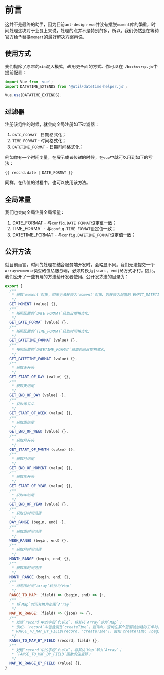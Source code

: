 
<Meta title="框架|助手（Helper）/时间日期" />

# 前言

这并不是最终的助手，因为目前`ant-design-vue`并没有摆脱`moment`库的繁重，时间处理这块对于业务上来说，处理的点并不是特别的多，所以，我们仍然是在等待官方给予替换`moment`的最好解决方案再说。

## 使用方式

我们抛除了原来的`mix`混入模式，改用更全面的方式，你可以在`~/bootstrap.js`中提前配置：

```javascript
import Vue from 'vue';
import DATATIME_EXTENDS from '@util/datetime-helper.js';

Vue.use(DATATIME_EXTENDS);
```

## 过滤器

注册该组件的时候，就会向全局注册如下过滤器：

1. `DATE_FORMAT` - 日期格式化；
2. `TIME_FORMAT` - 时间格式化；
3. `DATETIME_FORMAT` - 日期时间格式化；

例如你有一个时间变量，在展示或者传递的时候，在`vue`中就可以用到如下的写法：

```html
{{ record.date | DATE_FORMAT }}
```

同样，在传值的过程中，也可以使用该方法。

## 全局常量

我们也会向全局注册全局常量：

1. DATE_FORMAT - 与`config.DATE_FORMAT`设定值一致；
1. TIME_FORMAT - 与`config.TIME_FORMAT`设定值一致；
1. DATETIME_FORMAT - 与`config.DATETIME_FORMAT`设定值一致；

## 公开方法

就目前而言，时间的处理在结合服务端开发时，会略显不同。我们无法提交一个`Array<Moment>`类型的值给服务端，必须转换为`{start, end}`的方式才行。因此，我们公开了一些有用的方法给开发者使用。公开发方法的目录为：

```javascript
export {
  /**
   * 获取`moment`对象，如果无法转换为`moment`对象，则转换为配置的`EMPTY_DATETIME_VALUE`
   */ 
  GET_MOMENT (value) {},
  /**
   * 按照配置的`DATE_FORMAT`获取日期格式化;
   */ 
  GET_DATE_FORMAT (value) {},
  /**
   * 按照配置的`TIME_FORMAT`获取时间格式化;
   */ 
  GET_DATETIME_FORMAT (value) {},
  /**
   * 按照配置的`DATETIME_FORMAT`获取时间日期格式化;
   */ 
  GET_DATETIME_FORMAT (value) {},
  /**
   * 获取天开头
   */ 
  GET_START_OF_DAY (value) {},
  /**
   * 获取天结尾
   */ 
  GET_END_OF_DAY (value) {},
  /**
   * 获取周开头
   */ 
  GET_START_OF_WEEK (value) {},
  /**
   * 获取周结尾
   */ 
  GET_END_OF_WEEK (value) {},
  /**
   * 获取月开头
   */ 
  GET_START_OF_MONTH (value) {},
  /**
   * 获取月结尾
   */ 
  GET_END_OF_MOMENT (value) {},
  /**
   * 获取年开头
   */ 
  GET_START_OF_YEAR (value) {},
  /**
   * 获取年结尾
   */ 
  GET_END_OF_YEAR (value) {},
  /**
   * 获取日时间范围
   */ 
  DAY_RANGE (begin, end) {},
  /**
   * 获取周时间范围
   */ 
  WEEK_RANGE (begin, end) {},
  /**
   * 获取月时间范围
   */ 
  MONTH_RANGE (begin, end) {},
  /**
   * 获取年时间范围
   */ 
  MONTH_RANGE (begin, end) {},
  /**
   * 将范围时间`Array`转换为`Map`
   */ 
  RANGE_TO_MAP: (field) => (begin, end) => {},
  /**
   * 将`Map`时间转换为范围`Array`
   */ 
  MAP_TO_RANGE: (field) => (json) => {},
  /**
   * 处理`record`中的字段`field`，将其从`Array`转为`Map`；
   * 例如，`record`中包含属性`createTime`，查询时，查询在某个范围被创建的工单时，提交前，用该函数处理：
   * RANGE_TO_MAP_BY_FIELD(record, 'createTime')，会把`createTime: [begin, end]`转化为`{createTimeStart: begin, createTimeEnd: end}`，`start`、`end`的配置参见配置项`START_FIELDNAME`和`END_FIELDNAME`
   */ 
  RANGE_TO_MAP_BY_FIELD (record, field) {},
  /**
   * 处理`record`中的字段`field`，将其从`Map`转为`Array`；
   * `RANGE_TO_MAP_BY_FIELD`函数的逆运算；
   */ 
  MAP_TO_RANGE_BY_FIELD (value) {},
}
```
